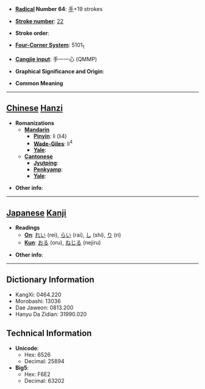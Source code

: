 * '''[[Wiktionary:Chinese radical index| Radical]] Number 64''': [[Wiktionary:Chinese radical index 手|手]]+19 strokes

* '''[[Wiktionary:Chinese total strokes index|Stroke number]]''': [[Wiktionary:Chinese total strokes index 22|22]]

* '''Stroke order''': 

* '''[[Wiktionary:Chinese four corner index|Four-Corner System]]''': 5101<sub>1</sub>

* '''[[Wiktionary:Chinese Cangjie index|Cangjie input]]''': 手一一心 (QMMP)

* '''Graphical Significance and Origin''': 

* '''Common Meaning'''

----

== [[Chinese]] [[Hanzi]] ==

* '''Romanizations'''
** '''[[Mandarin]]'''
*** '''[[Pinyin]]''': lì (li4)
*** '''[[Wade-Giles]]''': li<sup>4</sup>
*** '''[[Yale]]''': 
** '''[[Cantonese]]'''
*** '''[[Jyutping]]''':
*** '''[[Penkyamp]]''': 
*** '''[[Yale]]''': 

* '''Other info''': 

----

== [[Japanese]] [[Kanji]] ==

* '''Readings'''
** '''[[On]]''': [[れい]] (rei), [[らい]] (rai), [[し]] (shi), [[り]] (ri)
** '''[[Kun]]''': [[おる]] (oru), [[ねじる]] (nejiru)

* '''Other info''':  

----

== Dictionary Information ==

* KangXi: 0464.220
* Morobashi: 13036
* Dae Jaweon: 0813.200
* Hanyu Da Zidian: 31990.020

== Technical Information ==

* '''Unicode''':
** Hex: 6526
** Decimal: 25894
* '''Big5''':
** Hex: F6E2
** Decimal: 63202